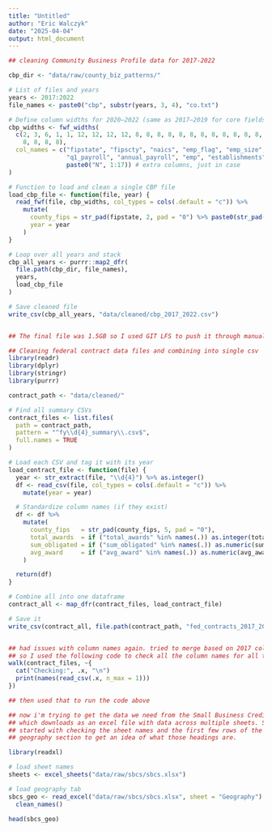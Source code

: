 ```yaml
---
title: "Untitled"
author: "Eric Walczyk"
date: "2025-04-04"
output: html_document
---
```



```r
## cleaning Community Business Profile data for 2017-2022

cbp_dir <- "data/raw/county_biz_patterns/"

# List of files and years
years <- 2017:2022
file_names <- paste0("cbp", substr(years, 3, 4), "co.txt")

# Define column widths for 2020–2022 (same as 2017–2019 for core fields)
cbp_widths <- fwf_widths(
  c(2, 3, 6, 1, 1, 12, 12, 12, 12, 8, 8, 8, 8, 8, 8, 8, 8, 8, 8, 8, 8, 8,
    8, 8, 8, 8),
  col_names = c("fipstate", "fipscty", "naics", "emp_flag", "emp_size", 
                "q1_payroll", "annual_payroll", "emp", "establishments", 
                paste0("N", 1:17)) # extra columns, just in case
)

# Function to load and clean a single CBP file
load_cbp_file <- function(file, year) {
  read_fwf(file, cbp_widths, col_types = cols(.default = "c")) %>%
    mutate(
      county_fips = str_pad(fipstate, 2, pad = "0") %>% paste0(str_pad(fipscty, 3, pad = "0")),
      year = year
    )
}

# Loop over all years and stack
cbp_all_years <- purrr::map2_dfr(
  file.path(cbp_dir, file_names),
  years,
  load_cbp_file
)

# Save cleaned file
write_csv(cbp_all_years, "data/cleaned/cbp_2017_2022.csv")


## The final file was 1.5GB so I used GIT LFS to push it through manually
```

```r
## Cleaning federal contract data files and combining into single csv
library(readr)
library(dplyr)
library(stringr)
library(purrr)

contract_path <- "data/cleaned/"

# Find all summary CSVs
contract_files <- list.files(
  path = contract_path,
  pattern = "^fy\\d{4}_summary\\.csv$",
  full.names = TRUE
)

# Load each CSV and tag it with its year
load_contract_file <- function(file) {
  year <- str_extract(file, "\\d{4}") %>% as.integer()
  df <- read_csv(file, col_types = cols(.default = "c")) %>%
    mutate(year = year)

  # Standardize column names (if they exist)
  df <- df %>%
    mutate(
      county_fips   = str_pad(county_fips, 5, pad = "0"),
      total_awards  = if ("total_awards" %in% names(.)) as.integer(total_awards) else NA_integer_,
      sum_obligated = if ("sum_obligated" %in% names(.)) as.numeric(sum_obligated) else NA_real_,
      avg_award     = if ("avg_award" %in% names(.)) as.numeric(avg_award) else NA_real_
    )

  return(df)
}

# Combine all into one dataframe
contract_all <- map_dfr(contract_files, load_contract_file)

# Save it
write_csv(contract_all, file.path(contract_path, "fed_contracts_2017_2025.csv"))


## had issues with column names again. tried to merge based on 2017 column names
## so I used the following code to check all the column names for all the files
walk(contract_files, ~{
  cat("Checking:", .x, "\n")
  print(names(read_csv(.x, n_max = 1)))
})

## then used that to run the code above
```


```r
## now i'm trying to get the data we need from the Small Business Credit Survey
## which downloads as an excel file with data across multiple sheets. So I 
## started with checking the sheet names and the first few rows of the 
## geography section to get an idea of what those headings are.

library(readxl)

# load sheet names
sheets <- excel_sheets("data/raw/sbcs/sbcs.xlsx")

# load geography tab
sbcs_geo <- read_excel("data/raw/sbcs/sbcs.xlsx", sheet = "Geography") %>%
  clean_names()

head(sbcs_geo)
```

